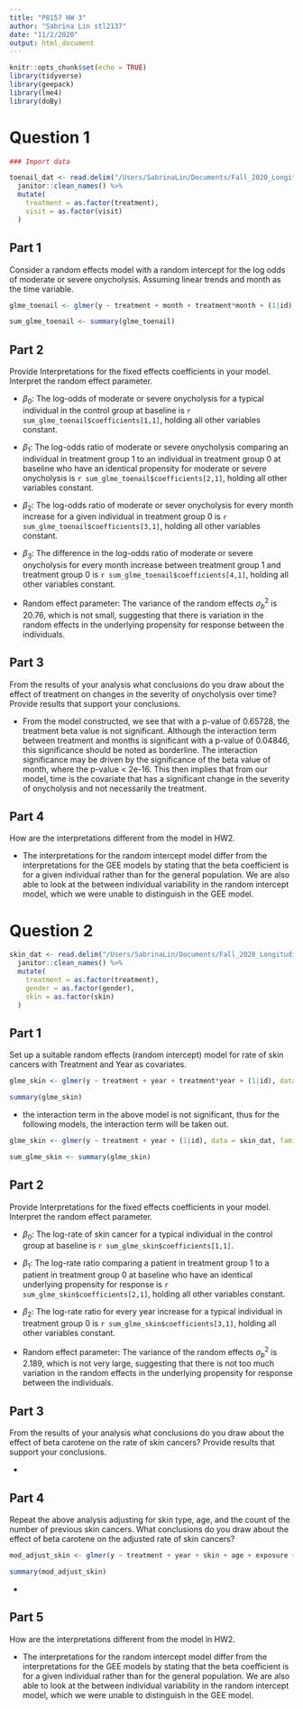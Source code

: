 ```yaml
---
title: "P8157 HW 3"
author: "Sabrina Lin stl2137"
date: "11/2/2020"
output: html_document
---
```


```r
knitr::opts_chunk$set(echo = TRUE)
library(tidyverse)
library(geepack)
library(lme4)
library(doBy)
```

# Question 1

```r
### Import data

toenail_dat <- read.delim("/Users/SabrinaLin/Documents/Fall_2020_Longitudinal/HW2/toenail.txt", header = TRUE, sep = "", col.names = c("ID", "Y", "Treatment", "Month", "Visit")) %>% 
  janitor::clean_names() %>% 
  mutate(
    treatment = as.factor(treatment), 
    visit = as.factor(visit)
  )
```

## Part 1
Consider a random effects model with a random intercept for the log odds of moderate or severe onycholysis. Assuming linear trends and month as the time variable.

```r
glme_toenail <- glmer(y ~ treatment + month + treatment*month + (1|id), data = toenail_dat, family = binomial(link = "logit"))

sum_glme_toenail <- summary(glme_toenail)
```

## Part 2

Provide Interpretations for the fixed effects coefficients in your model. Interpret the random effect parameter.

* $\beta_0$: The log-odds of moderate or severe onycholysis for a typical individual in the control group at baseline is `r sum_glme_toenail$coefficients[1,1]`, holding all other variables constant. 

* $\beta_1$: The log-odds ratio of moderate or severe onycholysis comparing an individual in treatment group 1 to an individual in treatment group 0 at baseline who have an identical propensity for moderate or severe onycholysis is `r sum_glme_toenail$coefficients[2,1]`, holding all other variables constant.

* $\beta_2$: The log-odds ratio of moderate or sever onycholysis for every month increase for a given individual in treatment group 0 is `r sum_glme_toenail$coefficients[3,1]`, holding all other variables constant.

* $\beta_3$: The difference in the log-odds ratio of moderate or severe onycholysis for every month increase between treatment group 1 and treatment group 0 is `r sum_glme_toenail$coefficients[4,1]`, holding all other variables constant. 

* Random effect parameter: The variance of the random effects $\sigma_b^2$ is 20.76, which is not small, suggesting that there is variation in the random effects in the underlying propensity for response between the individuals. 

## Part 3

From the results of your analysis what conclusions do you draw about the effect of treatment on changes in the severity of onycholysis over time? Provide results that support your conclusions.

* From the model constructed, we see that with a p-value of 0.65728, the treatment beta value is not significant. Although the interaction term between treatment and months is significant with a p-value of 0.04846, this significance should be noted as borderline. The interaction significance may be driven by the significance of the beta value of month, where the p-value < 2e-16. This then implies that from our model, time is the covariate that has a significant change in the severity of onycholysis and not necessarily the treatment. 

## Part 4
How are the interpretations different from the model in HW2.

* The interpretations for the random intercept model differ from the interpretations for the GEE models by stating that the beta coefficient is for a given individual rather than for the general population. We are also able to look at the between individual variability in the random intercept model, which we were unable to distinguish in the GEE model. 

# Question 2

```r
skin_dat <- read.delim("/Users/SabrinaLin/Documents/Fall_2020_Longitudinal/HW2/skin.txt", header = TRUE, sep = "", col.names = c("ID", "Center", "Age", "Skin", "Gender", "Exposure", "Y", "Treatment", "Year")) %>% 
  janitor::clean_names() %>% 
  mutate(
    treatment = as.factor(treatment),
    gender = as.factor(gender),
    skin = as.factor(skin)
  )
```

## Part 1
Set up a suitable random effects (random intercept) model for rate of skin cancers with Treatment and Year as covariates.

```r
glme_skin <- glmer(y ~ treatment + year + treatment*year + (1|id), data = skin_dat, family = poisson)

summary(glme_skin)
```

* the interaction term in the above model is not significant, thus for the following models, the interaction term will be taken out. 

```r
glme_skin <- glmer(y ~ treatment + year + (1|id), data = skin_dat, family = poisson(link = "log"))

sum_glme_skin <- summary(glme_skin)
```

## Part 2
Provide Interpretations for the fixed effects coefficients in your model. Interpret the random effect parameter.

* $\beta_0$: The log-rate of skin cancer for a typical individual in the control group at baseline is `r sum_glme_skin$coefficients[1,1]`. 

* $\beta_1$: The log-rate ratio comparing a patient in treatment group 1 to a patient in treatment group 0 at baseline who have an identical underlying propensity for response is `r sum_glme_skin$coefficients[2,1]`, holding all other variables constant. 

* $\beta_2$: The log-rate ratio for every year increase for a typical individual in treatment group 0 is `r sum_glme_skin$coefficients[3,1]`, holding all other variables constant. 

* Random effect parameter: The variance of the random effects $\sigma_b^2$ is 2.189, which is not very large, suggesting that there is not too much variation in the random effects in the underlying propensity for response between the individuals. 

## Part 3
From the results of your analysis what conclusions do you draw about the effect of beta carotene on the rate of skin cancers? Provide results that support your conclusions.

* 

## Part 4
Repeat the above analysis adjusting for skin type, age, and the count of the number of previous skin cancers. What conclusions do you draw about the effect of beta carotene on the adjusted rate of skin cancers?

```r
mod_adjust_skin <- glmer(y ~ treatment + year + skin + age + exposure + (1 |id), data = skin_dat, family = poisson(link = "log"))

summary(mod_adjust_skin)
```

* 

## Part 5
How are the interpretations different from the model in HW2.

* The interpretations for the random intercept model differ from the interpretations for the GEE models by stating that the beta coefficient is for a given individual rather than for the general population. We are also able to look at the between individual variability in the random intercept model, which we were unable to distinguish in the GEE model.
